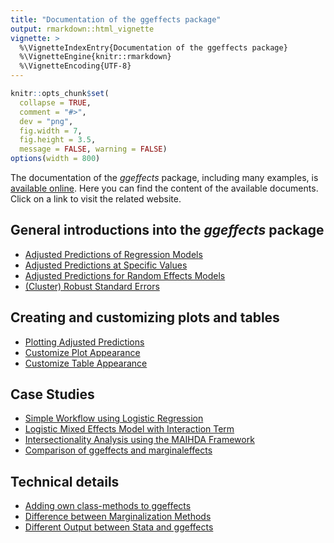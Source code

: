 ---
title: "Documentation of the ggeffects package"
output: rmarkdown::html_vignette
vignette: >
  %\VignetteIndexEntry{Documentation of the ggeffects package}
  %\VignetteEngine{knitr::rmarkdown}
  %\VignetteEncoding{UTF-8}
---

```{r set-options, echo = FALSE}
knitr::opts_chunk$set(
  collapse = TRUE,
  comment = "#>",
  dev = "png",
  fig.width = 7,
  fig.height = 3.5,
  message = FALSE, warning = FALSE)
options(width = 800)
```

The documentation of the *ggeffects* package, including many examples, is [available online](https://strengejacke.github.io/ggeffects/). Here you can find the content of the available documents. Click on a link to visit the related website.

## General introductions into the *ggeffects* package

- [Adjusted Predictions of Regression Models](https://strengejacke.github.io/ggeffects/articles/ggeffects.html)
- [Adjusted Predictions at Specific Values](https://strengejacke.github.io/ggeffects/articles/introduction_effectsatvalues.html)
- [Adjusted Predictions for Random Effects Models](https://strengejacke.github.io/ggeffects/articles/introduction_randomeffects.html)
- [(Cluster) Robust Standard Errors](https://strengejacke.github.io/ggeffects/articles/practical_robustestimation.html)

## Creating and customizing plots and tables

- [Plotting Adjusted Predictions](https://strengejacke.github.io/ggeffects/articles/introduction_plotmethod.html)
- [Customize Plot Appearance](https://strengejacke.github.io/ggeffects/articles/introduction_plotcustomize.html)
- [Customize Table Appearance](https://strengejacke.github.io/ggeffects/articles/introduction_print.html)

## Case Studies

- [Simple Workflow using Logistic Regression](https://strengejacke.github.io/ggeffects/articles/practical_glm_workflow.html)
- [Logistic Mixed Effects Model with Interaction Term](https://strengejacke.github.io/ggeffects/articles/practical_logisticmixedmodel.html)
- [Intersectionality Analysis using the MAIHDA Framework](https://strengejacke.github.io/ggeffects/articles/practical_intersectionality.html)
- [Comparison of ggeffects and marginaleffects](https://strengejacke.github.io/ggeffects/articles/practical_marginaleffects_pkg.html)

## Technical details

- [Adding own class-methods to ggeffects](https://strengejacke.github.io/ggeffects/articles/technical_get_predictions.html)
- [Difference between Marginalization Methods](https://strengejacke.github.io/ggeffects/articles/technical_differencepredictemmeans.html)
- [Different Output between Stata and ggeffects](https://strengejacke.github.io/ggeffects/articles/technical_stata.html)
